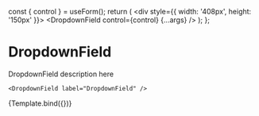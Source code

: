

<Meta title="Forms/Fields/DropdownField" component={DropdownField} />

  const { control } = useForm();
  return (
    <div style={{ width: '408px', height: '150px' }}>
      <DropdownField control={control} {...args} />
    </div>
  );
};

# DropdownField

DropdownField description here

```tsx
<DropdownField label="DropdownField" />
```

<Canvas>
  <Story
    name="DropdownField"
    args={{
      name: 'select',
      placeholder: 'Select color',
      options: [
        {
          label: 'Red',
          value: 'red',
        },
        {
          label: 'Black',
          value: 'black',
        },
      ],
    }}
  >
    {Template.bind({})}
  </Story>
</Canvas>

<ArgsTable story="DropdownField" />
